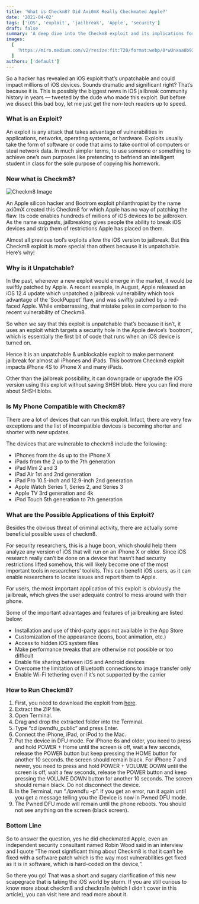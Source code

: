 ```yaml
---
title: 'What is Checkm8? Did Axi0mX Really Checkmated Apple?'
date: '2021-04-02'
tags: ['iOS', 'exploit', 'jailbreak', 'Apple', 'security']
draft: false
summary: 'A deep dive into the Checkm8 exploit and its implications for iOS devices.'
images:
  [
    'https://miro.medium.com/v2/resize:fit:720/format:webp/0*wUnxaa8b93pTJSwJ.jpg',
  ]
authors: ['default']
---
```


So a hacker has revealed an iOS exploit that’s unpatchable and could impact millions of iOS devices. Sounds dramatic and significant right? That’s because it is. This is possibly the biggest news in iOS jailbreak community history in years — tweeted by the dude who made this exploit. But before we dissect this bad boy, let me just get the non-tech readers up to speed.

### What is an Exploit?

An exploit is any attack that takes advantage of vulnerabilities in applications, networks, operating systems, or hardware. Exploits usually take the form of software or code that aims to take control of computers or steal network data. In much simpler terms, to use someone or something to achieve one’s own purposes like pretending to befriend an intelligent student in class for the sole purpose of copying his homework.

### Now what is Checkm8?

![Checkm8 Image](https://miro.medium.com/max/700/1*8aGg5zCRqE0MrrnG4Tw8Hg.jpg)

An Apple silicon hacker and Bootrom exploit philanthropist by the name axi0mX created this Checkm8 for which Apple has no way of patching the flaw. Its code enables hundreds of millions of iOS devices to be jailbroken. As the name suggests, jailbreaking gives people the ability to break iOS devices and strip them of restrictions Apple has placed on them.

Almost all previous tool’s exploits allow the iOS version to jailbreak. But this Checkm8 exploit is more special than others because it is unpatchable. Here’s why!

### Why is it Unpatchable?

In the past, whenever a new exploit would emerge in the market, it would be swiftly patched by Apple. A recent example, in August, Apple released an iOS 12.4 update which unpatched a jailbreak vulnerability which took advantage of the ‘SockPuppet’ flaw, and was swiftly patched by a red-faced Apple. While embarrassing, that mistake pales in comparison to the recent vulnerability of Checkm8.

So when we say that this exploit is unpatchable that’s because it isn’t, it uses an exploit which targets a security hole in the Apple device’s ‘bootrom’, which is essentially the first bit of code that runs when an iOS device is turned on.

Hence it is an unpatchable & unblockable exploit to make permanent jailbreak for almost all iPhones and iPads. This bootrom Checkm8 exploit impacts iPhone 4S to iPhone X and many iPads.

Other than the jailbreak possibility, it can downgrade or upgrade the iOS version using this exploit without saving SHSH blob. Here you can find more about SHSH blobs.

### Is My Phone Compatible with Checkm8?

There are a lot of devices that can run this exploit. Infact, there are very few exceptions and the list of incompatible devices is becoming shorter and shorter with new updates.

The devices that are vulnerable to checkm8 include the following:

- iPhones from the 4s up to the iPhone X
- iPads from the 2 up to the 7th generation
- iPad Mini 2 and 3
- iPad Air 1st and 2nd generation
- iPad Pro 10.5-inch and 12.9-inch 2nd generation
- Apple Watch Series 1, Series 2, and Series 3
- Apple TV 3rd generation and 4k
- iPod Touch 5th generation to 7th generation

### What are the Possible Applications of this Exploit?

Besides the obvious threat of criminal activity, there are actually some beneficial possible uses of checkm8.

For security researchers, this is a huge boon, which should help them analyze any version of iOS that will run on an iPhone X or older. Since iOS research really can’t be done on a device that hasn’t had security restrictions lifted somehow, this will likely become one of the most important tools in researchers’ toolkits. This can benefit iOS users, as it can enable researchers to locate issues and report them to Apple.

For users, the most important application of this exploit is obviously the jailbreak, which gives the user adequate control to mess around with their phone.

Some of the important advantages and features of jailbreaking are listed below:

- Installation and use of third-party apps not available in the App Store
- Customization of the appearance (icons, boot animation, etc.)
- Access to hidden iOS system files
- Make performance tweaks that are otherwise not possible or too difficult
- Enable file sharing between iOS and Android devices
- Overcome the limitation of Bluetooth connections to image transfer only
- Enable Wi-Fi tethering even if it’s not supported by the carrier

### How to Run Checkm8?

1. First, you need to download the exploit from [here](https://github.com/axi0mX/ipwndfu).
2. Extract the ZIP file.
3. Open Terminal.
4. Drag and drop the extracted folder into the Terminal.
5. Type “cd ipwndfu_public” and press Enter.
6. Connect the iPhone, iPad, or iPod to the Mac.
7. Put the device in DFU mode. For iPhone 6s and older, you need to press and hold POWER + Home until the screen is off, wait a few seconds, release the POWER button but keep pressing the HOME button for another 10 seconds. the screen should remain black. For iPhone 7 and newer, you need to press and hold POWER + VOLUME DOWN until the screen is off, wait a few seconds, release the POWER button and keep pressing the VOLUME DOWN button for another 10 seconds. The screen should remain black. Do not disconnect the device.
8. In the Terminal, run “./ipwndfu -p”. If you get an error, run it again until you get a message telling you the iDevice is now in Pwned DFU mode.
9. The Pwned DFU mode will remain until the phone reboots. You should not see anything on the screen (black screen).

### Bottom Line

So to answer the question, yes he did checkmated Apple, even an independent security consultant named Robin Wood said in an interview and I quote ”The most significant thing about Checkm8 is that it can’t be fixed with a software patch which is the way most vulnerabilities get fixed as it is in software, which is hard-coded on the device,”.

So there you go! That was a short and sugary clarification of this new scapegrace that is taking the iOS world by storm. If you are still curious to know more about checkm8 and checkra1n (which I didn’t cover in this article), you can visit here and read more about it.
